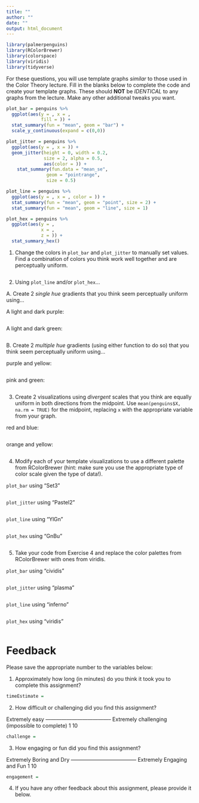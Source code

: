 ```yaml
---
title: ""
author: ""
date: ""
output: html_document
---
```


```r
library(palmerpenguins)
library(RColorBrewer)
library(colorspace)
library(viridis)
library(tidyverse)
```

For these questions, you will use template graphs *similar* to those used in the Color Theory lecture. Fill in the blanks below to complete the code and create your template graphs. These should **NOT** be *IDENTICAL* to any graphs from the lecture. Make any other additional tweaks you want.

```r
plot_bar = penguins %>%
  ggplot(aes(y = , x = ,
             fill = )) +
  stat_summary(fun = "mean", geom = "bar") +
  scale_y_continuous(expand = c(0,0))

plot_jitter = penguins %>%
  ggplot(aes(y = , x = )) +
  geom_jitter(height = 0, width = 0.2, 
              size = 2, alpha = 0.5,
              aes(color = )) +
    stat_summary(fun.data = "mean_se",
               geom = "pointrange",
               size = 0.5)

plot_line = penguins %>%
  ggplot(aes(y = , x = , color = )) +
  stat_summary(fun = "mean", geom = "point", size = 2) +
  stat_summary(fun = "mean", geom = "line", size = 1)

plot_hex = penguins %>%
  ggplot(aes(y = ,
             x = ,
             z = )) +
  stat_summary_hex()
```

1. Change the colors in `plot_bar` and `plot_jitter` to manually set values. Find a combination of colors you think work well together and are perceptually uniform.

```r

```

2. Using `plot_line` and/or `plot_hex`...

A. Create 2 *single hue* gradients that you think seem perceptually uniform using...

A light and dark purple:

```r

```

A light and dark green:

```r

```


B. Create 2 *multiple hue* gradients (using either function to do so) that you think seem perceptually uniform using...

purple and yellow:

```r

```

pink and green:

```r

```


3. Create 2 visualizations using *divergent* scales that you think are equally uniform in both directions from the midpoint. Use `mean(penguins$X, na.rm = TRUE)` for the midpoint, replacing `x` with the appropriate variable from your graph.

red and blue:

```r

```

orange and yellow:

```r

```

4. Modify each of your template visualizations to use a different palette from RColorBrewer (hint: make sure you use the appropriate type of color scale given the type of data!).

`plot_bar` using "Set3"

```r

```

`plot_jitter` using "Pastel2"

```r

```

`plot_line` using "YlGn"

```r

```

`plot_hex` using "GnBu"

```r

```


5. Take your code from Exercise 4 and replace the color palettes from RColorBrewer with ones from viridis.

`plot_bar` using "cividis"

```r

```

`plot_jitter` using "plasma"

```r

```

`plot_line` using "inferno"

```r

```

`plot_hex` using "viridis"

```r

```


# Feedback 

Please save the appropriate number to the variables below:

1. Approximately how long (in minutes) do you think it took you to complete this assignment?

```r
timeEstimate = 
```

2. How difficult or challenging did you find this assignment?

Extremely easy -------------------------------------- Extremely challenging 
                                                     (impossible to complete)
    1                                                           10
    
```r
challenge = 
```
    
    
3. How engaging or fun did you find this assignment?
  
Extremely Boring and Dry -------------------------------------- Extremely Engaging and Fun 
          1                                                                   10

```r
engagement = 
```

4. If you have any other feedback about this assignment, please provide it below.




